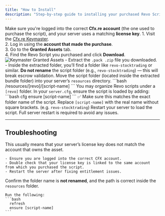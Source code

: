 ```yaml
---
title: "How to Install"
description: "Step-by-step guide to installing your purchased Revo Script using the FiveM Escrow system."
---
```


<Info>
  Make sure you're logged into the correct <b>Cfx.re account</b> (the one used to purchase the script), and your server uses a matching <b>license key</b>.
</Info>

<Steps>
  <Step title="Access Your Assets on Cfx.re">
    1. Visit the <a href="https://keymaster.fivem.net/" target="_blank">Cfx.re Keymaster</a>.<br/>
    2. Log in using the <b>account that made the purchase</b>.<br/>
    3. Go to the <b>Granted Assets</b> tab.<br/>
    4. Find the Revo Script you purchased and click <b>Download</b>.<br/>
    <Frame>
      <img src="/images/granted-assets.jpg" alt="Keymaster Granted Assets" style={{ borderRadius: '0.5rem' }} />
    </Frame>
  </Step>
  <Step title="Extract the Script">
    - Extract the <code>.pack .zip</code> file you downloaded.<br/>
    - Inside the extracted folder, you’ll find a folder like <code>revo-stocktrading</code> or similar.
    <Warning>
      <b>Do not rename</b> the script folder (e.g., <code>revo-stocktrading</code>) — this will break escrow validation.
    </Warning>
  </Step>
  <Step title="Move Script to Server Resources">
    Move the script folder (located inside the extracted bundle folder) into your server’s <code>resources</code> directory.
    ```bash
      /resources/[revo]/[script-name]
    ```
    <Tip>
      You may organize Revo scripts under a <code>[revo]</code> folder.
    </Tip>
  </Step>
  <Step title="Add Script to server.cfg">
    In your <code>server.cfg</code>, ensure the script is loaded by adding:
    ```bash
      cfg
      ensure [script-name]
    ```
    ✅ Make sure this matches the exact folder name of the script.
    <Note>
      Replace <code>[script-name]</code> with the real name without square brackets. (e.g. <code>revo-stocktrading</code>)
    </Note>
  </Step>
  <Step title="Restart Your Server">
    Restart your server to load the script.
    <Note>
      Full server restart is required to avoid any issues.
    </Note>
  </Step>
</Steps>

---

## Troubleshooting

<AccordionGroup>
  <Accordion title='Error: Could not verify entitlement'>
    This usually means that your server’s license key does not match the account that owns the asset.

    - Ensure you are logged into the correct CFX account.
    - Double check that your license key is linked to the same account from which you purchased the script.
    - Restart the server after fixing entitlement issues.
  </Accordion>

  <Accordion title="Script Not Appearing in Server Console">
    Confirm the folder name is <b>not renamed</b>, and the path is correct inside the <code>resources</code> folder.

    Run the following:
    ```bash
      refresh
      ensure [script-name]
    ```
  </Accordion>
</AccordionGroup>
